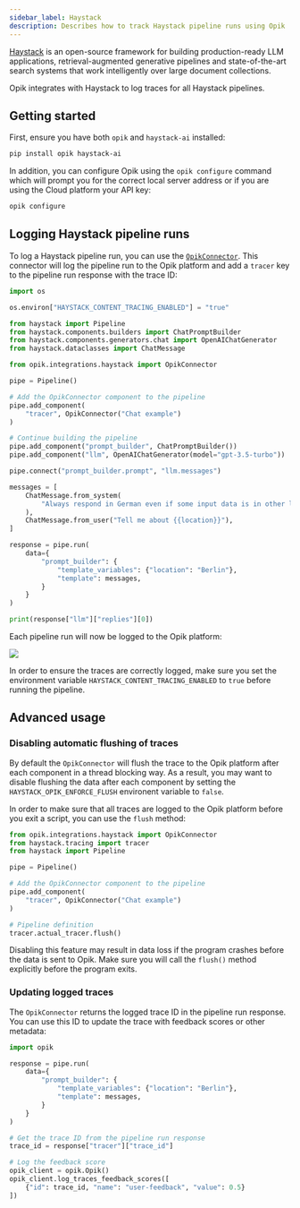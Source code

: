 ```yaml
---
sidebar_label: Haystack
description: Describes how to track Haystack pipeline runs using Opik
---
```


[Haystack](https://docs.haystack.deepset.ai/docs/intro) is an open-source framework for building production-ready LLM applications, retrieval-augmented generative pipelines and state-of-the-art search systems that work intelligently over large document collections.

Opik integrates with Haystack to log traces for all Haystack pipelines.

## Getting started

First, ensure you have both `opik` and `haystack-ai` installed:

```bash
pip install opik haystack-ai
```

In addition, you can configure Opik using the `opik configure` command which will prompt you for the correct local server address or if you are using the Cloud platform your API key:

```bash pytest_codeblocks_skip=true
opik configure
```

## Logging Haystack pipeline runs

To log a Haystack pipeline run, you can use the [`OpikConnector`](https://www.comet.com/docs/opik/python-sdk-reference/integrations/haystack/OpikConnector.html). This connector will log the pipeline run to the Opik platform and add a `tracer` key to the pipeline run response with the trace ID:

```python
import os

os.environ["HAYSTACK_CONTENT_TRACING_ENABLED"] = "true"

from haystack import Pipeline
from haystack.components.builders import ChatPromptBuilder
from haystack.components.generators.chat import OpenAIChatGenerator
from haystack.dataclasses import ChatMessage

from opik.integrations.haystack import OpikConnector

pipe = Pipeline()

# Add the OpikConnector component to the pipeline
pipe.add_component(
    "tracer", OpikConnector("Chat example")
)

# Continue building the pipeline
pipe.add_component("prompt_builder", ChatPromptBuilder())
pipe.add_component("llm", OpenAIChatGenerator(model="gpt-3.5-turbo"))

pipe.connect("prompt_builder.prompt", "llm.messages")

messages = [
    ChatMessage.from_system(
        "Always respond in German even if some input data is in other languages."
    ),
    ChatMessage.from_user("Tell me about {{location}}"),
]

response = pipe.run(
    data={
        "prompt_builder": {
            "template_variables": {"location": "Berlin"},
            "template": messages,
        }
    }
)

print(response["llm"]["replies"][0])
```

Each pipeline run will now be logged to the Opik platform:

<Frame>
  <img src="/img/cookbook/haystack_trace_cookbook.png" />
</Frame>

<Tip>

In order to ensure the traces are correctly logged, make sure you set the environment variable `HAYSTACK_CONTENT_TRACING_ENABLED` to `true` before running the pipeline.

</Tip>

## Advanced usage

### Disabling automatic flushing of traces

By default the `OpikConnector` will flush the trace to the Opik platform after each component in a thread blocking way. As a result, you may want to disable flushing the data after each component by setting the `HAYSTACK_OPIK_ENFORCE_FLUSH` environent variable to `false`.

In order to make sure that all traces are logged to the Opik platform before you exit a script, you can use the `flush` method:

```python
from opik.integrations.haystack import OpikConnector
from haystack.tracing import tracer
from haystack import Pipeline

pipe = Pipeline()

# Add the OpikConnector component to the pipeline
pipe.add_component(
    "tracer", OpikConnector("Chat example")
)

# Pipeline definition
tracer.actual_tracer.flush()
```

<Warning>

Disabling this feature may result in data loss if the program crashes before the data is sent to Opik. Make sure you will call the `flush()` method explicitly before the program exits.

</Warning>

### Updating logged traces

The `OpikConnector` returns the logged trace ID in the pipeline run response. You can use this ID to update the trace with feedback scores or other metadata:

```python pytest_codeblocks_skip=true
import opik

response = pipe.run(
    data={
        "prompt_builder": {
            "template_variables": {"location": "Berlin"},
            "template": messages,
        }
    }
)

# Get the trace ID from the pipeline run response
trace_id = response["tracer"]["trace_id"]

# Log the feedback score
opik_client = opik.Opik()
opik_client.log_traces_feedback_scores([
    {"id": trace_id, "name": "user-feedback", "value": 0.5}
])
```
